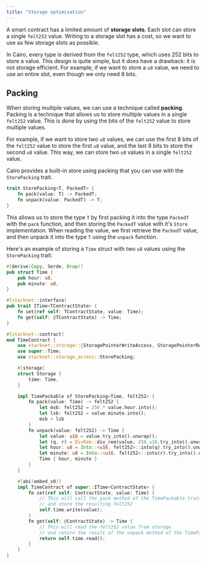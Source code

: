 ```yaml
---
title: "Storage optimisation"
---
```


A smart contract has a limited amount of **storage slots**. Each slot can store a single `felt252` value.
Writing to a storage slot has a cost, so we want to use as few storage slots as possible.

In Cairo, every type is derived from the `felt252` type, which uses 252 bits to store a value.
This design is quite simple, but it does have a drawback: it is not storage efficient. For example, if we want to store a `u8` value, we need to use an entire slot, even though we only need 8 bits.

## Packing

When storing multiple values, we can use a technique called **packing**. Packing is a technique that allows us to store multiple values in a single `felt252` value. This is done by using the bits of the `felt252` value to store multiple values.

For example, if we want to store two `u8` values, we can use the first 8 bits of the `felt252` value to store the first `u8` value, and the last 8 bits to store the second `u8` value. This way, we can store two `u8` values in a single `felt252` value.

Cairo provides a built-in store using packing that you can use with the `StorePacking` trait.

```rust
trait StorePacking<T, PackedT> {
    fn pack(value: T) -> PackedT;
    fn unpack(value: PackedT) -> T;
}
```

This allows us to store the type `T` by first packing it into the type `PackedT` with the `pack` function, and then storing the `PackedT` value with it's `Store` implementation. When reading the value, we first retrieve the `PackedT` value, and then unpack it into the type `T` using the `unpack` function.

Here's an example of storing a `Time` struct with two `u8` values using the `StorePacking` trait:

```rust
#[derive(Copy, Serde, Drop)]
pub struct Time {
    pub hour: u8,
    pub minute: u8,
}

#[starknet::interface]
pub trait ITime<TContractState> {
    fn set(ref self: TContractState, value: Time);
    fn get(self: @TContractState) -> Time;
}

#[starknet::contract]
mod TimeContract {
    use starknet::storage::{StoragePointerWriteAccess, StoragePointerReadAccess};
    use super::Time;
    use starknet::storage_access::StorePacking;

    #[storage]
    struct Storage {
        time: Time,
    }

    impl TimePackable of StorePacking<Time, felt252> {
        fn pack(value: Time) -> felt252 {
            let msb: felt252 = 256 * value.hour.into();
            let lsb: felt252 = value.minute.into();
            msb + lsb
        }
        fn unpack(value: felt252) -> Time {
            let value: u16 = value.try_into().unwrap();
            let (q, r) = DivRem::div_rem(value, 256_u16.try_into().unwrap());
            let hour: u8 = Into::<u16, felt252>::into(q).try_into().unwrap();
            let minute: u8 = Into::<u16, felt252>::into(r).try_into().unwrap();
            Time { hour, minute }
        }
    }

    #[abi(embed_v0)]
    impl TimeContract of super::ITime<ContractState> {
        fn set(ref self: ContractState, value: Time) {
            // This will call the pack method of the TimePackable trait
            // and store the resulting felt252
            self.time.write(value);
        }
        fn get(self: @ContractState) -> Time {
            // This will read the felt252 value from storage
            // and return the result of the unpack method of the TimePackable trait
            return self.time.read();
        }
    }
}
```
